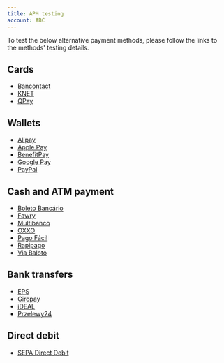 ```yaml
---
title: APM testing
account: ABC
---
```



To test the below alternative payment methods, please follow the links to the methods' testing details.

Cards
-----

*   [Bancontact](/display/DOCS/Bancontact)
*   [KNET](/display/DOCS/KNET)
*   [QPay](/display/DOCS/QPay)

Wallets
-------

*   [Alipay](/display/DOCS/Alipay)
*   [Apple Pay](/display/DOCS/Apple+Pay)
*   [BenefitPay](/display/DOCS/BenefitPay)
*   [Google Pay](/display/DOCS/Google+Pay)
*   [PayPal](/display/DOCS/PayPal)

Cash and ATM payment
--------------------

*   [Boleto Bancário](https://docs.checkout.com/payments/payment-methods/cash-and-atm-payment/boleto-bancario#BoletoBanc%C3%A1rio-Testing)
*   [Fawry](https://docs.checkout.com/payments/payment-methods/cash-and-atm-payment/fawry#Fawry-TestingFawry)
*   [Multibanco](https://docs.checkout.com/payments/payment-methods/cash-and-atm-payment/multibanco#Multibanco-TestingMultibanco)
*   [OXXO](https://docs.checkout.com/payments/payment-methods/cash-and-atm-payment/oxxo#OXXO-TestingOXXO)
*   [Pago Fácil](https://docs.checkout.com/payments/payment-methods/cash-and-atm-payment/pago-facil#PagoF%C3%A1cil-Testing)
*   [Rapipago](https://docs.checkout.com/payments/payment-methods/cash-and-atm-payment/rapipago#Rapipago-Testing)
*   [Via Baloto](https://docs.checkout.com/payments/payment-methods/cash-and-atm-payment/via-baloto#ViaBaloto-Testing)

Bank transfers
--------------

*   [EPS](https://docs.checkout.com/payments/payment-methods/bank-transfers/eps#EPS-TestingEPS)
*   [Giropay](https://docs.checkout.com/payments/payment-methods/bank-transfers/giropay#Giropay-TestingGiropay)
*   [iDEAL](https://docs.checkout.com/payments/payment-methods/bank-transfers/ideal#iDEAL-TestingiDEAL)
*   [Przelewy24](https://docs.checkout.com/payments/payment-methods/bank-transfers/przelewy24#Przelewy24-TestingPrzelewy24)

Direct debit
------------

*   [SEPA Direct Debit](https://docs.checkout.com/payment-methods/direct-debit/sepa-direct-debit#SEPADirectDebit-TestingSDD)




